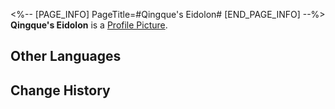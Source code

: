<%-- [PAGE_INFO]
PageTitle=#Qingque's Eidolon#
[END_PAGE_INFO] --%>
{{Item Infobox
|id          = 11201
|image       = Item Qingque's Eidolon.png
|type        = Eidolon Activation Material
|invCategory = 
|rarity      = 4
|effect      = Material for raising Qingque's Eidolon Level.
|description = 
}}
'''Qingque's Eidolon''' is a [[Profile Picture]].

==Other Languages==
{{Other Languages
|en   = Qingque's Eidolon
|zhs  = 【青雀】的星魂
|zht  = 【青雀】的星魂
|ja   = 「青雀」の星魂
|ko   = [청작]의 성혼
|es   = Eidolon de Qingque
|fr   = Eidolon de Qingque
|ru   = Эйдолон Цинцюэ
|th   = Eidolon ของ Qingque
|vi   = Tinh Hồn Của Qingque
|de   = Qingques Eidolon
|id   = Qingque's Eidolon
|pt   = Eidolon de Qingque
}}

==Change History==
{{Change History|1.0}}